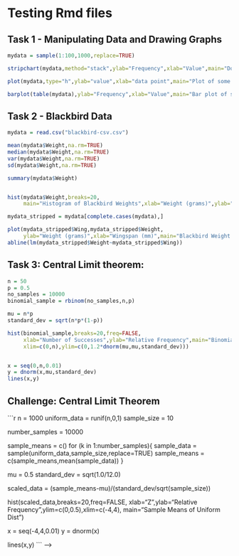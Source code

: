 # Testing Rmd files

## Task 1 - Manipulating Data and Drawing Graphs

```r
mydata = sample(1:100,1000,replace=TRUE)

stripchart(mydata,method="stack",ylab="Frequency",xlab="Value",main="Dot plot of some data")

plot(mydata,type="h",ylab="value",xlab="data point",main="Plot of some data (with h option on)")

barplot(table(mydata),ylab="Frequency",xlab="Value",main="Bar plot of some data")

```


## Task 2 - Blackbird Data
```r
mydata = read.csv("blackbird-csv.csv")

mean(mydata$Weight,na.rm=TRUE)
median(mydata$Weight,na.rm=TRUE)
var(mydata$Weight,na.rm=TRUE)
sd(mydata$Weight,na.rm=TRUE)

summary(mydata$Weight)


hist(mydata$Weight,breaks=20,
     main="Histogram of Blackbird Weights",xlab="Weight (grams)",ylab="Frequency")

mydata_stripped = mydata[complete.cases(mydata),]

plot(mydata_stripped$Wing,mydata_stripped$Weight,
     ylab="Weight (grams)",xlab="Wingspan (mm)",main="Blackbird Weight v Wingspan")
abline(lm(mydata_stripped$Weight~mydata_stripped$Wing))


```

## Task 3: Central Limit theorem:
```r
n = 50
p = 0.5
no_samples = 10000
binomial_sample = rbinom(no_samples,n,p)

mu = n*p
standard_dev = sqrt(n*p*(1-p))

hist(binomial_sample,breaks=20,freq=FALSE,
     xlab="Number of Successes",ylab="Relative Frequency",main="Binomial Frequency Plot",
     xlim=c(0,n),ylim=c(0,1.2*dnorm(mu,mu,standard_dev)))


x = seq(0,n,0.01)
y = dnorm(x,mu,standard_dev)
lines(x,y)


```

## Challenge: Central Limit Theorem

```r
n = 1000
uniform_data = runif(n,0,1)
sample_size = 10

number_samples = 10000

sample_means = c()
for (k in 1:number_samples){
  sample_data = sample(uniform_data,sample_size,replace=TRUE)
  sample_means = c(sample_means,mean(sample_data))
}

mu = 0.5
standard_dev = sqrt(1.0/12.0)

scaled_data = (sample_means-mu)/(standard_dev/sqrt(sample_size))

hist(scaled_data,breaks=20,freq=FALSE,
     xlab="Z",ylab="Relative Frequency",ylim=c(0,0.5),xlim=c(-4,4),
     main="Sample Means of Uniform Dist")

x = seq(-4,4,0.01)
y = dnorm(x)

lines(x,y)
``` -->




